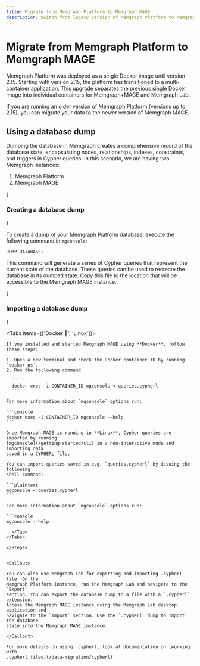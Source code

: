 ```yaml
---
title: Migrate from Memgraph Platform to Memgraph MAGE
description: Switch from legacy version of Memgraph Platform to Memgraph MAGE.
---
```



# Migrate from Memgraph Platform to Memgraph MAGE

Memgraph Platform was deployed as a single Docker image until version 2.15.
Starting with version 2.15, the platform has transitioned to a multi-container
application. This upgrade separates the previous single Docker image into
individual containers for Memgraph+MAGE and Memgraph Lab.

If you are running an older version of Memgraph Platform (versions up to 2.15),
you can migrate your data to the newer version of Memgraph MAGE.

## Using a database dump

Dumping the database in Memgraph creates a comprehensive record of the database
state, encapsulating nodes, relationships, indexes, constraints, and triggers in
Cypher queries. In this scenario, we are having two Memgraph instances:

1. Memgraph Platform
2. Memgraph MAGE


<Steps>
{<h3>Creating a database dump</h3>}

To create a dump of your Memgraph Platform database, execute the following command in `mgconsole`:

```cypher
DUMP DATABASE;
```

This command will generate a series of Cypher queries that represent the current
state of the database. These queries can be used to recreate the database in its
dumped state. Copy this file to the location that will be accessible to the
Memgraph MAGE instance.

{<h3>Importing a database dump</h3>}

<Tabs items={['Docker 🐳', 'Linux']}>

  <Tab>

    If you installed and started Memgraph MAGE using **Docker**, follow these steps:

    1. Open a new terminal and check the Docker container ID by running `docker ps`.
    2. Run the following command

      ```
      docker exec -i CONTAINER_ID mgconsole < queries.cypherl
      ```

    For more information about `mgconsole` options run:

    ```console
    docker exec -i CONTAINER_ID mgconsole --help
    ```

  </Tab>
  <Tab>

    Once Memgraph MAGE is running in **Linux**, Cypher queries are imported by running
    [mgconsole](/getting-started/cli) in a non-interactive mode and importing data
    saved in a CYPHERL file.

    You can import queries saved in e.g. `queries.cypherl` by issuing the following
    shell command:

    ```plaintext
    mgconsole < queries.cypherl
    ```

    For more information about `mgconsole` options run:

    ```console
    mgconsole --help
  ```
    </Tab>
</Tabs>

</Steps>


<Callout>

You can also use Memgraph Lab for exporting and importing .cypherl file. On the
Memgraph Platform instance, run the Memgraph Lab and navigate to the `Export`
section. You can export the database dump to a file with a `.cypherl` extension.
Access the Memgraph MAGE instance using the Memgraph Lab desktop application and
navigate to the `Import` section. Use the `.cypherl` dump to import the database
state into the Memgraph MAGE instance.

</Callout>

For more details on using .cypherl, look at documentation on [working with
.cypherl files](/data-migration/cypherl).